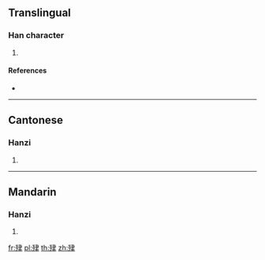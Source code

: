 {{character info/new}}
==Translingual==

===Han character===
{{Han char|rn=129|rad=聿|as=04|sn=10|four=15207|canj=MNLQ}}

# {{defn|Han|sort=聿04}}

====References====
* {{Han ref|kx=0971.070|dkj=29221|dj=1423.040|hdz=53166.050|uh=8082|ud=32898|bh=D1FB|bd=53755}}

----

==Cantonese==

===Hanzi===
{{yue-hanzi|jyut=|y=sei3}}

# {{defn|lang=yue|sort=聿04}}

----

==Mandarin==

===Hanzi===
{{cmn-hanzi|pin=[[sì]] ([[si4]])|wg=ssu<sup>4</sup>}}

# {{defn|lang=cmn|sort=聿04}}

[[fr:肂]]
[[pl:肂]]
[[th:肂]]
[[zh:肂]]